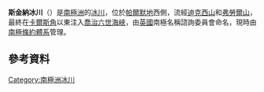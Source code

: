 {{coord|70|14|S|68|0|W|display=title}}

'''斯金納冰川'''（{{lang-en|Skinner Glacier}}）是[[南極洲|南極洲]]的[[冰川|冰川]]，位於[[帕爾默地|帕爾默地]]西側，流經[[迪克西山|迪克西山]]和[[弗勞爾山|弗勞爾山]]，最終在[[卡爾斯角|卡爾斯角]]以東注入[[喬治六世海峽|喬治六世海峽]]，由[[英國|英國]]南極名稱諮詢委員會命名，現時由[[南極條約體系|南極條約體系]]管理。

==參考資料==
{{usgs-gazetteer}}

{{Antarctica-geo-stub}}
[[Category:南極洲冰川|Category:南極洲冰川]]
